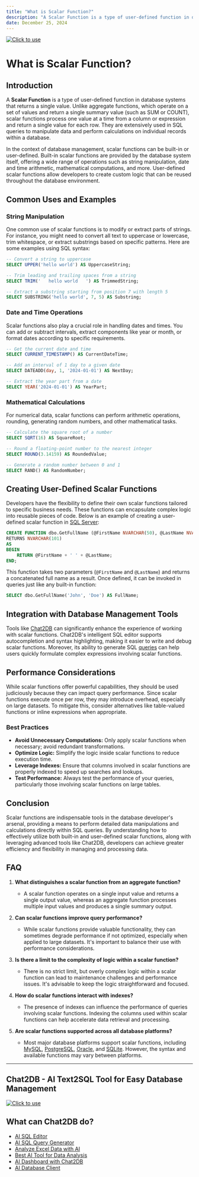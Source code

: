 ```yaml
---
title: "What is Scalar Function?"
description: "A Scalar Function is a type of user-defined function in database systems that returns a single value."
date: December 25, 2024
---
```

[![Click to use](/image/blog/bg/chat2db1.png)](https://app.chat2db.ai/)
# What is Scalar Function?

## Introduction

A **Scalar Function** is a type of user-defined function in database systems that returns a single value. Unlike aggregate functions, which operate on a set of values and return a single summary value (such as SUM or COUNT), scalar functions process one value at a time from a column or expression and return a single value for each row. They are extensively used in SQL queries to manipulate data and perform calculations on individual records within a database.

In the context of database management, scalar functions can be built-in or user-defined. Built-in scalar functions are provided by the database system itself, offering a wide range of operations such as string manipulation, date and time arithmetic, mathematical computations, and more. User-defined scalar functions allow developers to create custom logic that can be reused throughout the database environment.

## Common Uses and Examples

### String Manipulation

One common use of scalar functions is to modify or extract parts of strings. For instance, you might need to convert all text to uppercase or lowercase, trim whitespace, or extract substrings based on specific patterns. Here are some examples using SQL syntax:

```sql
-- Convert a string to uppercase
SELECT UPPER('hello world') AS UppercaseString;

-- Trim leading and trailing spaces from a string
SELECT TRIM('   hello world   ') AS TrimmedString;

-- Extract a substring starting from position 7 with length 5
SELECT SUBSTRING('hello world', 7, 5) AS Substring;
```

### Date and Time Operations

Scalar functions also play a crucial role in handling dates and times. You can add or subtract intervals, extract components like year or month, or format dates according to specific requirements.

```sql
-- Get the current date and time
SELECT CURRENT_TIMESTAMP() AS CurrentDateTime;

-- Add an interval of 1 day to a given date
SELECT DATEADD(day, 1, '2024-01-01') AS NextDay;

-- Extract the year part from a date
SELECT YEAR('2024-01-01') AS YearPart;
```

### Mathematical Calculations

For numerical data, scalar functions can perform arithmetic operations, rounding, generating random numbers, and other mathematical tasks.

```sql
-- Calculate the square root of a number
SELECT SQRT(16) AS SquareRoot;

-- Round a floating-point number to the nearest integer
SELECT ROUND(3.14159) AS RoundedValue;

-- Generate a random number between 0 and 1
SELECT RAND() AS RandomNumber;
```

## Creating User-Defined Scalar Functions

Developers have the flexibility to define their own scalar functions tailored to specific business needs. These functions can encapsulate complex logic into reusable pieces of code. Below is an example of creating a user-defined scalar function in [SQL Server](https://chat2db.ai/client/sqlserver):

```sql
CREATE FUNCTION dbo.GetFullName (@FirstName NVARCHAR(50), @LastName NVARCHAR(50))
RETURNS NVARCHAR(101)
AS
BEGIN
    RETURN @FirstName + ' ' + @LastName;
END;
```

This function takes two parameters (`@FirstName` and `@LastName`) and returns a concatenated full name as a result. Once defined, it can be invoked in queries just like any built-in function:

```sql
SELECT dbo.GetFullName('John', 'Doe') AS FullName;
```

## Integration with Database Management Tools

Tools like [Chat2DB](https://chat2db.ai) can significantly enhance the experience of working with scalar functions. Chat2DB's intelligent SQL editor supports autocompletion and syntax highlighting, making it easier to write and debug scalar functions. Moreover, its ability to generate SQL [queries](https://chat2db.ai/feature/ai-sql-query-generator) can help users quickly formulate complex expressions involving scalar functions.

## Performance Considerations

While scalar functions offer powerful capabilities, they should be used judiciously because they can impact query performance. Since scalar functions execute once per row, they may introduce overhead, especially on large datasets. To mitigate this, consider alternatives like table-valued functions or inline expressions when appropriate.

### Best Practices

- **Avoid Unnecessary Computations:** Only apply scalar functions when necessary; avoid redundant transformations.
- **Optimize Logic:** Simplify the logic inside scalar functions to reduce execution time.
- **Leverage Indexes:** Ensure that columns involved in scalar functions are properly indexed to speed up searches and lookups.
- **Test Performance:** Always test the performance of your queries, particularly those involving scalar functions on large tables.

## Conclusion

Scalar functions are indispensable tools in the database developer's arsenal, providing a means to perform detailed data manipulations and calculations directly within SQL queries. By understanding how to effectively utilize both built-in and user-defined scalar functions, along with leveraging advanced tools like Chat2DB, developers can achieve greater efficiency and flexibility in managing and processing data.

## FAQ

1. **What distinguishes a scalar function from an aggregate function?**
   - A scalar function operates on a single input value and returns a single output value, whereas an aggregate function processes multiple input values and produces a single summary output.

2. **Can scalar functions improve query performance?**
   - While scalar functions provide valuable functionality, they can sometimes degrade performance if not optimized, especially when applied to large datasets. It's important to balance their use with performance considerations.

3. **Is there a limit to the complexity of logic within a scalar function?**
   - There is no strict limit, but overly complex logic within a scalar function can lead to maintenance challenges and performance issues. It's advisable to keep the logic straightforward and focused.

4. **How do scalar functions interact with indexes?**
   - The presence of indexes can influence the performance of queries involving scalar functions. Indexing the columns used within scalar functions can help accelerate data retrieval and processing.

5. **Are scalar functions supported across all database platforms?**
   - Most major database platforms support scalar functions, including [MySQL](https://chat2db.ai/client/mysql), [PostgreSQL](https://chat2db.ai/client/postgresql), [Oracle](https://chat2db.ai/client/oracle), and [SQLite](https://chat2db.ai/client/sqlite). However, the syntax and available functions may vary between platforms.

---

## Chat2DB - AI Text2SQL Tool for Easy Database Management

[![Click to use](/image/blog/chat2db.png)](https://app.chat2db.ai/)

## What can Chat2DB do?

- [AI SQL Editor](https://chat2db.ai/feature/AI%20SQL%20Editor)
- [AI SQL Query Generator](https://chat2db.ai/feature/AI%20SQL%20Query%20Generator)
- [Analyze Excel Data with AI](https://chat2db.ai/feature/Analyze%20Excel%20Data%20with%20AI)
- [Best AI Tool for Data Analysis](https://chat2db.ai/feature/Best%20AI%20Tool%20for%20Data%20Analysis)
- [AI Dashboard with Chat2DB](https://chat2db.ai/feature/AI%20Dashboard%20with%20Chat2DB)
- [AI Database Client](https://chat2db.ai/feature/AI%20Database%20Client)
